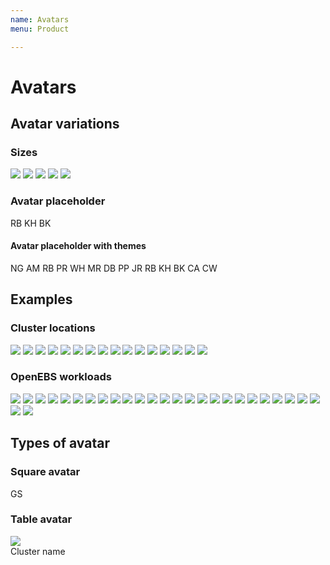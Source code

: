```yaml
---
name: Avatars
menu: Product

---
```




# Avatars

## Avatar variations

### Sizes
<Playground>
<img class="avatar avatar-sm" src="https://avatars2.githubusercontent.com/u/18216179?s=460&v=4"/>
<img class="avatar avatar-md" src="https://avatars1.githubusercontent.com/u/12488783?s=400&v=4"/>
<img class="avatar avatar-lg" src="https://avatars2.githubusercontent.com/u/7765078?s=400&v=4"/>
<img class="avatar avatar-xl" src="https://avatars2.githubusercontent.com/u/26892096?s=400&v=4"/>
<img class="avatar avatar-xxl" src="https://avatars3.githubusercontent.com/u/1729024?s=400&v=4"/>
</Playground>

### Avatar placeholder
<Playground>
<span class="avatar">RB</span>
<span class="avatar">KH</span>
<span class="avatar">BK</span>
<span class="avatar avatar-placeholder"></span>
<span class="avatar"></span>
</Playground>

#### Avatar placeholder with themes
<Playground>
<span class="avatar avatar-blue">NG</span>
<span class="avatar avatar avatar-azure">AM</span>
<span class="avatar avatar-indigo">RB</span>
<span class="avatar avatar-purple">PR</span>
<span class="avatar avatar-pink">WH</span>
<span class="avatar avatar-red">MR</span>
<span class="avatar avatar-orange">DB</span>
<span class="avatar avatar-yellow">PP</span>
<span class="avatar avatar-lime">JR</span>
<span class="avatar avatar-green">RB</span>
<span class="avatar avatar-teal">KH</span>
<span class="avatar avatar-cyan">BK</span>
<span class="avatar avatar-gray">CA</span>
<span class="avatar avatar-gray-dark">CW</span>
</Playground>

## Examples

### Cluster locations
<Playground>
<img class="avatar avatar-md" src={digitalocean}/>
<img class="avatar avatar-md" src={azure}/>
<img class="avatar avatar-md" src={gke}/>
<img class="avatar avatar-md" src={minikube}/>
<img class="avatar avatar-md" src={openshift}/>
<img class="avatar avatar-md" src={aks}/>
<img class="avatar avatar-md" src={aws}/>
<img class="avatar avatar-md" src={eks}/>
<img class="avatar avatar-md" src={gcp}/>
<img class="avatar avatar-md" src={ibm}/>
<img class="avatar avatar-md" src={icp}/>
<img class="avatar avatar-md" src={iks}/>
<img class="avatar avatar-md" src={minishift}/>
<img class="avatar avatar-md" src={packet}/>
<img class="avatar avatar-md" src={stackpointcloud}/>
<img class="avatar avatar-md" src={onpremise}/>
</Playground>

### OpenEBS workloads
<Playground>
<img class="avatar avatar-md" src={cassandra}/>
<img class="avatar avatar-md" src={cockroachDB}/>
<img class="avatar avatar-md" src={couchbase}/>
<img class="avatar avatar-md" src={elastic}/>
<img class="avatar avatar-md" src={galera}/>
<img class="avatar avatar-md" src={gitlab}/>
<img class="avatar avatar-md" src={jenkins}/>
<img class="avatar avatar-md" src={kafka}/>
<img class="avatar avatar-md" src={minio}/>
<img class="avatar avatar-md" src={mongoDB}/>
<img class="avatar avatar-md" src={percona}/>
<img class="avatar avatar-md" src={postgreSQL}/>
<img class="avatar avatar-md" src={prometheus}/>
<img class="avatar avatar-md" src={rabbitMQ}/>
<img class="avatar avatar-md" src={redis}/>
<img class="avatar avatar-md" src={mysql}/>
<img class="avatar avatar-md" src={wordpress}/>
<img class="avatar avatar-md" src={grafana}/>
<img class="avatar avatar-md" src={consul}/>
<img class="avatar avatar-md" src={nomad}/>
<img class="avatar avatar-md" src={packer}/>
<img class="avatar avatar-md" src={teraform}/>
<img class="avatar avatar-md" src={vault}/>
<img class="avatar avatar-md" src={bamboo}/>
<img class="avatar avatar-md" src={magento}/>
<img class="avatar avatar-md" src={kibana}/>

<img class="avatar avatar-md" src={defaultworkload}/>
</Playground>

## Types of avatar

### Square avatar
<Playground>
<span class="avatar avatar-square avatar-blue">GS</span>
</Playground>

### Table avatar
<Playground>
<td>
    <div class="table-avatar">
        <div>
            <img class="avatar avatar-md" src={gke}/>        
        </div>
        <span class="table-avatar-label"> Cluster name</span>
    </div>
</td>
</Playground>